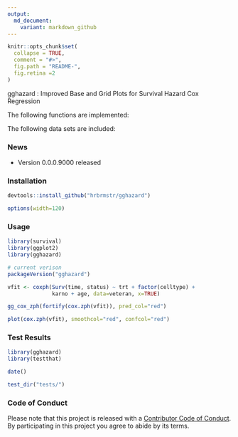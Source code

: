 ```yaml
---
output:
  md_document:
    variant: markdown_github
---
```


<!-- README.md is generated from README.Rmd. Please edit that file -->

```r
knitr::opts_chunk$set(
  collapse = TRUE,
  comment = "#>",
  fig.path = "README-",
  fig.retina =2 
)
```

gghazard : Improved Base and Grid Plots for Survival Hazard Cox Regression

The following functions are implemented:

The following data sets are included:

### News

- Version 0.0.0.9000 released

### Installation

```r
devtools::install_github("hrbrmstr/gghazard")
```

```r
options(width=120)
```

### Usage

```r
library(survival)
library(ggplot2)
library(gghazard)

# current verison
packageVersion("gghazard")

vfit <- coxph(Surv(time, status) ~ trt + factor(celltype) +
              karno + age, data=veteran, x=TRUE)
```

```r
gg_cox_zph(fortify(cox.zph(vfit)), pred_col="red")
```

```r
plot(cox.zph(vfit), smoothcol="red", confcol="red")
```

### Test Results

```r
library(gghazard)
library(testthat)

date()

test_dir("tests/")
```

### Code of Conduct

Please note that this project is released with a [Contributor Code of Conduct](CONDUCT.md). 
By participating in this project you agree to abide by its terms.
